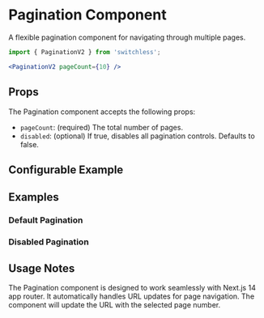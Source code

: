 
<Meta of={PaginationV2Stories} />

# Pagination Component

<Subtitle>
  A flexible pagination component for navigating through multiple pages.
</Subtitle>



```jsx
import { PaginationV2 } from 'switchless';

<PaginationV2 pageCount={10} />
```

## Props

The Pagination component accepts the following props:

- `pageCount`: (required) The total number of pages.
- `disabled`: (optional) If true, disables all pagination controls. Defaults to false.


## Configurable Example

<Primary />

<Controls />

## Examples

### Default Pagination

<Canvas of={PaginationV2Stories.Default} />

### Disabled Pagination

<Canvas of={PaginationV2Stories.Disabled} />



## Usage Notes

<Alert color="info" variant="soft">
  The Pagination component is designed to work seamlessly with Next.js 14 app router. It automatically handles URL updates for page navigation.
  The component will update the URL with the selected page number.
</Alert>



```jsx
const MyPage = () => {
  return (
    <div>
      <h1>My Paginated Content</h1>
      {/* Your content here */}
      <Pagination pageCount={totalPages} />
    </div>
  );
};
```


